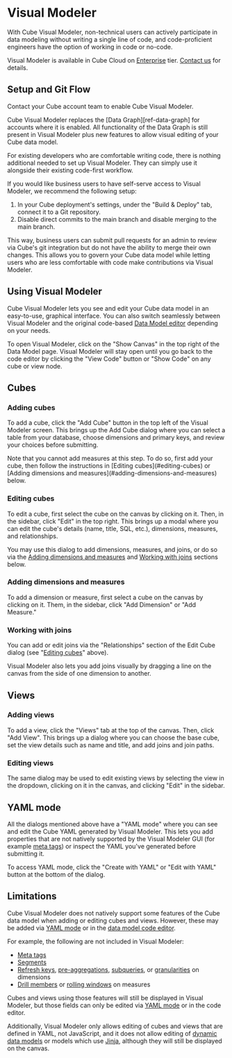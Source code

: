 # Visual Modeler

With Cube Visual Modeler, non-technical users can actively participate in data
modeling without writing a single line of code, and code-proficient engineers 
have the option of working in code or no-code.

<SuccessBox>

Visual Modeler is available in Cube Cloud on
[Enterprise](https://cube.dev/pricing) tier.
[Contact us](https://cube.dev/contact) for details.

</SuccessBox>

<Screenshot 
  src="https://ucarecdn.com/2517fe8b-b492-4e75-a9ea-e4c2999dff93/" 
  alt="Visual modeler screenshot" 
/>

## Setup and Git Flow
Contact your Cube account team to enable Cube Visual Modeler.

<InfoBox>
  Cube Visual Modeler replaces the [Data Graph][ref-data-graph] for accounts 
  where it is enabled. All functionality of the Data Graph is still present in
  Visual Modeler plus new features to allow visual editing of your Cube data 
  model.
</InfoBox>

For existing developers who are comfortable writing code, there is nothing
additional needed to set up Visual Modeler. They can simply use it alongside
their existing code-first workflow.

If you would like business users to have self-serve access to Visual Modeler,
we recommend the following setup:
1. In your Cube deployment's settings, under the "Build & Deploy" tab, connect
it to a Git repository.
2. Disable direct commits to the main branch and disable merging to the main branch.

<Screenshot
  src="https://ucarecdn.com/5949a9c7-3e28-40bc-b71c-c0564957190e/"
  alt="Build and deploy tab"
/>

This way, business users can submit pull requests for an admin to review via
Cube's git integration but do not have the ability to merge their own changes.
This allows you to govern your Cube data model while letting users who are less
comfortable with code make contributions via Visual Modeler.

## Using Visual Modeler

Cube Visual Modeler lets you see and edit your Cube data model in an easy-to-use,
graphical interface. You can also switch seamlessly between Visual Modeler and 
the original code-based [Data Model editor][ref-data-model] depending on your needs.

To open Visual Modeler, click on the "Show Canvas" in the top right of the Data Model
page. Visual Modeler will stay open until you go back to the code editor by clicking
the "View Code" button or "Show Code" on any cube or view node.

<Screenshot
  src="https://ucarecdn.com/b2b6af54-f17c-4a0c-9963-15a5d0dcc5f6/"
  alt="View Code button"
/>

## Cubes

### Adding cubes

To add a cube, click the "Add Cube" button in the top left of the Visual Modeler
screen. This brings up the Add Cube dialog where you can select a table from your
database, choose dimensions and primary keys, and review your choices before 
submitting.

<InfoBox>
  Note that you cannot add measures at this step. To do so, first add your cube,
  then follow the instructions in [Editing cubes](#editing-cubes) or [Adding 
  dimensions and measures](#adding-dimensions-and-measures) below.
</InfoBox>

<Screenshot
  src="https://ucarecdn.com/5738b483-91f2-436c-9768-ba7858a6f1c1/"
  alt="Add cube dialog"
/>

### Editing cubes

To edit a cube, first select the cube on the canvas by clicking on it. Then, in
the sidebar, click "Edit" in the top right. This brings up a modal where you can
edit the cube's details (name, title, SQL, etc.), dimensions, measures, and 
relationships.

You may use this dialog to add dimensions, measures, and joins, or do so via the
[Adding dimensions and measures](#adding-dimensions-and-measures) and [Working
with joins](#working-with-joins) sections below.

<Screenshot
  src="https://ucarecdn.com/09c12fc2-b4d3-4e96-a05c-002f7f0dcc5e/"
  alt="Edit cube dialog"
/>

### Adding dimensions and measures

To add a dimension or measure, first select a cube on the canvas by clicking on
it. Them, in the sidebar, click "Add Dimension" or "Add Measure."

<Screenshot
  src="https://ucarecdn.com/9a009f04-18bd-4573-ac8a-d50641bcbf55/"
  alt="Add measure dialog"
/>

### Working with joins

You can add or edit joins via the "Relationships" section of the Edit Cube dialog
(see "[Editing cubes](#editing-cubes)" above).

Visual Modeler also lets you add joins visually by dragging a line on the canvas
from the side of one dimension to another.

<YouTubeVideo 
  url="https://drive.google.com/file/d/1t5RPLLv9CsKvpqeRm0Dh3pnfmpADP1hq/preview"
  alt="Adding a join"
/>

## Views

### Adding views
To add a view, click the "Views" tab at the top of the canvas. Then, click "Add
View". This brings up a dialog where you can choose the base cube, set the view
details such as name and title, and add joins and join paths.

<Screenshot 
  src="https://ucarecdn.com/ce5e9014-2ce6-4aa8-a811-469617708684/"
  alt="Adding a view"
/>

### Editing views

The same dialog may be used to edit existing views by selecting the view in the 
dropdown, clicking on it in the canvas, and clicking "Edit" in the sidebar.

## YAML mode

All the dialogs mentioned above have a "YAML mode" where you can see and edit
the Cube YAML generated by Visual Modeler. This lets you add properties that
are not natively supported by the Visual Modeler GUI (for example [meta 
tags][ref-meta]) or inspect the YAML you've generated before submitting it.

To access YAML mode, click the "Create with YAML" or "Edit with YAML" button
at the bottom of the dialog.

<Screenshot
  src="https://ucarecdn.com/d8c15304-571d-4a3a-a58d-1574ab4d1712/"
  alt="YAML mode"
/>

## Limitations

Cube Visual Modeler does not natively support some features of the Cube data
model when adding or editing cubes and views. However, these may be added via
[YAML mode](#yaml-mode) or in the [data model code editor][ref-data-model].

For example, the following are not included in Visual Modeler:
- [Meta tags][ref-meta]
- [Segments][ref-segments]
- [Refresh keys][ref-refresh-keys], [pre-aggregations][ref-pre-aggregations], [subqueries][ref-sub-query], or [granularities][ref-granularities] on dimensions
- [Drill members][ref-drill-members] or [rolling windows][ref-rolling-window] on measures

Cubes and views using those features will still be displayed in
Visual Modeler, but those fields can only be edited via [YAML mode](#yaml-mode)
or in the code editor.

Additionally, Visual Modeler only allows editing of cubes and views that are
defined in YAML, not JavaScript, and it does not allow editing of [dynamic data
models][ref-dynamic-data-models] or models which use [Jinja][ref-jinja], although
they will still be displayed on the canvas.

[ref-data-graph]: /product/workspace/data-model#data-graph
[ref-data-model]: /product/workspace/data-model
[ref-meta]: /reference/data-model/cube#meta
[ref-segments]: /reference/data-model/segments
[ref-refresh-keys]: /reference/data-model/cube#refresh_key
[ref-pre-aggregations]: /reference/data-model/pre-aggregations
[ref-sub-query]: /reference/data-model/dimensions#sub_query
[ref-granularities]: /reference/data-model/dimensions#granularities
[ref-drill-members]: /reference/data-model/measures#drill_members
[ref-rolling-window]: /reference/data-model/measures#rolling_window
[ref-dynamic-data-models]: /product/data-modeling/dynamic
[ref-jinja]: /product/data-modeling/dynamic/jinja